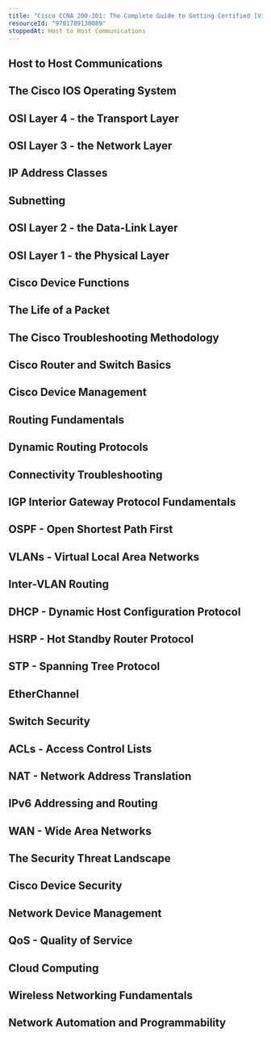 ```yaml
---
title: "Cisco CCNA 200-301: The Complete Guide to Getting Certified [Video]"
resourceId: "9781789130089"
stoppedAt: Host to Host Communications
---
```


## Host to Host Communications

## The Cisco IOS Operating System

## OSI Layer 4 - the Transport Layer

## OSI Layer 3 - the Network Layer

## IP Address Classes

## Subnetting

## OSI Layer 2 - the Data-Link Layer

## OSI Layer 1 - the Physical Layer

## Cisco Device Functions

## The Life of a Packet

## The Cisco Troubleshooting Methodology

## Cisco Router and Switch Basics

## Cisco Device Management

## Routing Fundamentals

## Dynamic Routing Protocols

## Connectivity Troubleshooting

## IGP Interior Gateway Protocol Fundamentals

## OSPF - Open Shortest Path First

## VLANs - Virtual Local Area Networks

## Inter-VLAN Routing

## DHCP - Dynamic Host Configuration Protocol

## HSRP - Hot Standby Router Protocol

## STP - Spanning Tree Protocol

## EtherChannel

## Switch Security

## ACLs - Access Control Lists

## NAT - Network Address Translation

## IPv6 Addressing and Routing

## WAN - Wide Area Networks

## The Security Threat Landscape

## Cisco Device Security

## Network Device Management

## QoS - Quality of Service

## Cloud Computing

## Wireless Networking Fundamentals

## Network Automation and Programmability
